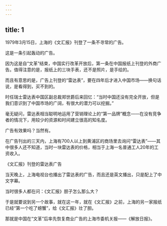 ```yaml
---
---
---
```

title: 1
---



1979年3月15日，上海的《文汇报》刊登了一条不寻常的广告。

这是一条引起轰动的广告。

因为这是自“文革”结束，中国实行改革开放后，第一条在中国报纸上刊登的外商广告。值得注意的是，报纸上的三块手表，还不是照片，是手绘的。

而且有意思的是，广告上刊登的“雷达表”，要在四年后才进入中国市场——换句话说，是看得到，买不到的。

时任瑞士雷达表中国区副总裁郑世爵后来回忆：“当时中国还没有完全开放，但是我们意识到了中国市场的广阔，有很大的潜力可以挖掘。”

毫无疑问，雷达表相当聪明地运用了营销理论上的“第一品牌”概念——在没有竞争者的情况下，用较少的资源和时间建立很高的知名度。

广告有效果吗？当然有。

在广告刊出的三天内，上海有700人以上到黄浦区的商场里去询问“雷达表”——其中很多人还不知道，当时一块雷达表的价格，相当于上海一名普通工人20年的工资收入。

《文汇报》刊登的雷达表广告



当天晚上，上海电视台也播出了雷达表的广告，而且还是英文播出，只是配上了中文字幕。

当时很多人都在问：《文汇报》胆子怎么那么大？

于是就要说到另一个故事，就在这一年，就在《文汇报》之前，上海的另一家报纸已经“第一个吃了螃蟹”，给《文汇报》壮了胆。

那就是中国在“文革”后率先恢复商业广告的上海市委机关报——《解放日报》。